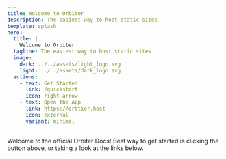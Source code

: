 ```yaml
---
title: Welcome to Orbiter
description: The easiest way to host static sites
template: splash
hero:
  title: |
    Welcome to Orbiter
  tagline: The easiest way to host static sites
  image:
    dark: ../../assets/light_logo.svg
    light: ../../assets/dark_logo.svg
  actions:
    - text: Get Started
      link: /quickstart
      icon: right-arrow
    - text: Open the App
      link: https://orbtier.host
      icon: external
      variant: minimal
---
```



Welcome to the official Orbiter Docs! Best way to get started is clicking the button above, or taking a look at the links below.

<CardGrid>

<LinkCard
  title="What is Orbiter?"
  href="/getting-started/what-is-orbiter"
  description="See what powers Orbiter behind the scenes"
/>
<LinkCard
  title="Framework Guides"
  href="/frameworks"
  description="Take a look at our guides for multiple frameworks that you can host on Orbiter"
/>
<LinkCard
  title="Orbiter CLI"
  href="/cli"
  description="Supercharge your site management speeds with our CLI"
/>

<LinkCard
  title="Support"
  href="https://tawk.to/chat/67741d2baf5bfec1dbe5344a/1igep3shm"
  description="Stuck? Give us a shout!"
/>

</CardGrid>
